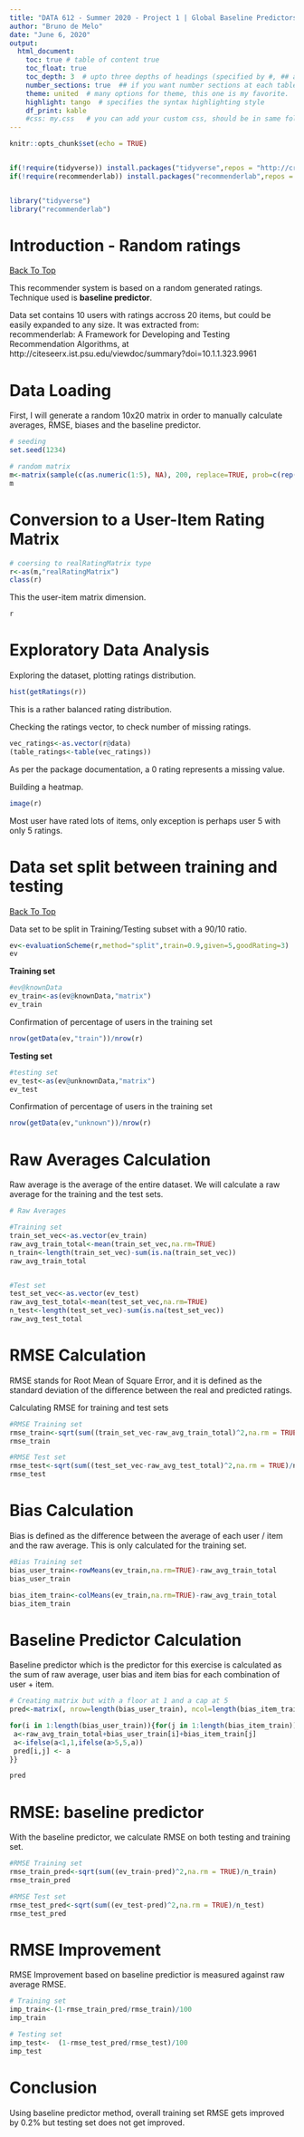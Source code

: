 ```yaml
---
title: "DATA 612 - Summer 2020 - Project 1 | Global Baseline Predictors and RMSE"
author: "Bruno de Melo"
date: "June 6, 2020"
output: 
  html_document:
    toc: true # table of content true
    toc_float: true
    toc_depth: 3  # upto three depths of headings (specified by #, ## and ###)
    number_sections: true  ## if you want number sections at each table header
    theme: united  # many options for theme, this one is my favorite.
    highlight: tango  # specifies the syntax highlighting style
    df_print: kable
    #css: my.css   # you can add your custom css, should be in same folder
---
```


```r
knitr::opts_chunk$set(echo = TRUE)


if(!require(tidyverse)) install.packages("tidyverse",repos = "http://cran.us.r-project.org")
if(!require(recommenderlab)) install.packages("recommenderlab",repos = "http://cran.us.r-project.org")


library("tidyverse")
library("recommenderlab")


```

# Introduction - Random ratings
<a href="#top"> Back To Top </a>  

This recommender system is based on a random generated ratings. Technique used is **baseline predictor**.

Data set contains 10 users with ratings accross 20 items, but could be easily expanded to any size. It was extracted from:    
recommenderlab: A Framework for Developing and Testing Recommendation Algorithms, at
http://citeseerx.ist.psu.edu/viewdoc/summary?doi=10.1.1.323.9961

# Data Loading 

First, I will generate a random 10x20 matrix in order to manually calculate averages, RMSE, biases and the baseline predictor.

```r
# seeding
set.seed(1234)

# random matrix
m<-matrix(sample(c(as.numeric(1:5), NA), 200, replace=TRUE, prob=c(rep(.4/2,5),.6)), ncol=20, dimnames=list(user=paste("u", 1:10, sep=''), item=paste("i", 1:20, sep='')))
m

```


# Conversion to a User-Item Rating Matrix

```r
# coersing to realRatingMatrix type
r<-as(m,"realRatingMatrix")
class(r)
```

This the user-item matrix dimension.

```r
r
```


# Exploratory Data Analysis

Exploring the dataset, plotting ratings distribution.

```r
hist(getRatings(r))
```

This is a rather balanced rating distribution.

Checking the ratings vector, to check number of missing ratings. 

```r
vec_ratings<-as.vector(r@data)
(table_ratings<-table(vec_ratings))
```

As per the package documentation, a 0 rating represents a missing value.

Building a heatmap.

```r
image(r)
```

Most user have rated lots of items, only exception is perhaps user 5 with only 5 ratings.


# Data set split between training and testing
<a href="#top"> Back To Top </a>  

Data set to be split in Training/Testing subset with a 90/10 ratio.

```r
ev<-evaluationScheme(r,method="split",train=0.9,given=5,goodRating=3)
ev
```
**Training set**
```r
#ev@knownData
ev_train<-as(ev@knownData,"matrix")
ev_train
```

Confirmation of percentage of users in the training set
```r
nrow(getData(ev,"train"))/nrow(r)
```

**Testing set**

```r
#testing set
ev_test<-as(ev@unknownData,"matrix")
ev_test
```

Confirmation of percentage of users in the training set

```r
nrow(getData(ev,"unknown"))/nrow(r)
```



# Raw Averages Calculation

Raw average is the average of the entire dataset. We will calculate a raw average for the training and the test sets.

```r
# Raw Averages

#Training set
train_set_vec<-as.vector(ev_train)
raw_avg_train_total<-mean(train_set_vec,na.rm=TRUE)
n_train<-length(train_set_vec)-sum(is.na(train_set_vec))
raw_avg_train_total


#Test set
test_set_vec<-as.vector(ev_test)
raw_avg_test_total<-mean(test_set_vec,na.rm=TRUE)
n_test<-length(test_set_vec)-sum(is.na(test_set_vec))
raw_avg_test_total
```

# RMSE Calculation

RMSE stands for Root Mean of Square Error, and it is defined as the standard deviation of the difference between the real and predicted ratings.

Calculating RMSE for training and test sets

```r
#RMSE Training set
rmse_train<-sqrt(sum((train_set_vec-raw_avg_train_total)^2,na.rm = TRUE)/n_train)
rmse_train

#RMSE Test set
rmse_test<-sqrt(sum((test_set_vec-raw_avg_test_total)^2,na.rm = TRUE)/n_test)
rmse_test


```


# Bias Calculation

Bias is defined as the difference between the average of each user / item and the raw average. This is only calculated for the training set.

```r
#Bias Training set
bias_user_train<-rowMeans(ev_train,na.rm=TRUE)-raw_avg_train_total
bias_user_train

bias_item_train<-colMeans(ev_train,na.rm=TRUE)-raw_avg_train_total
bias_item_train
```

# Baseline Predictor Calculation

Baseline predictor which is the predictor for this exercise is calculated as the sum of raw average, user bias and item bias for each combination of user + item.

```r
# Creating matrix but with a floor at 1 and a cap at 5
pred<-matrix(, nrow=length(bias_user_train), ncol=length(bias_item_train))

for(i in 1:length(bias_user_train)){for(j in 1:length(bias_item_train)){
 a<-raw_avg_train_total+bias_user_train[i]+bias_item_train[j]
 a<-ifelse(a<1,1,ifelse(a>5,5,a))
 pred[i,j] <- a
}}

pred

```

# RMSE: baseline predictor

With the baseline predictor, we calculate RMSE on both testing and training set.

```r

#RMSE Training set
rmse_train_pred<-sqrt(sum((ev_train-pred)^2,na.rm = TRUE)/n_train)
rmse_train_pred

#RMSE Test set
rmse_test_pred<-sqrt(sum((ev_test-pred)^2,na.rm = TRUE)/n_test)
rmse_test_pred


```

# RMSE Improvement

RMSE Improvement based on baseline predictior is measured against raw average RMSE.

```r
# Training set
imp_train<-(1-rmse_train_pred/rmse_train)/100
imp_train  

# Testing set
imp_test<-  (1-rmse_test_pred/rmse_test)/100
imp_test


```


# Conclusion

Using baseline predictor method, overall training set RMSE gets improved by 0.2% but testing set does not get improved.



